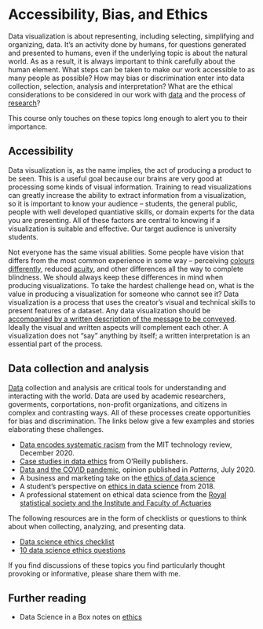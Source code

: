 # Accessibility, Bias, and Ethics { .unnumbered }

Data visualization is about representing, including selecting, simplifying and organizing, data. It's an activity done by humans, for questions generated and presented to humans, even if the underlying topic is about the natural world. As as a result, it is always important to think carefully about the human element. What steps can be taken to make our work accessible to as many people as possible? How may bias or discrimination enter into data collection, selection, analysis and interpretation? What are the ethical considerations to be considered in our work with [data](https://en.wikipedia.org/wiki/Information_ethics) and the process of [research](https://en.wikipedia.org/wiki/Research#Research_ethics)?

This course only touches on these topics long enough to alert you to their importance.

## Accessibility

Data visualization is, as the name implies, the act of producing a product to be seen. This is a useful goal because our brains are very good at processing some kinds of visual information. Training to read visualizations can greatly increase the ability to extract information from a visualization, so it is important to know your audience -- students, the general public, people with well developed quantiative skills, or domain experts for the data you are presenting. All of these factors are central to knowing if a visualization is suitable and effective. Our target audience is university students.

Not everyone has the same visual abilities. Some people have vision that differs from the most common experience in some way -- perceiving [colours differently](https://en.wikipedia.org/wiki/Color_blindness), reduced [acuity](https://en.wikipedia.org/wiki/Visual_acuity), and other differences all the way to complete blindness. We should always keep these differences in mind when producing visualizations. To take the hardest challenge head on, what is the value in producing a visualization for someone who cannot see it? Data visualization is a process that uses the creator's visual and technical skills to present features of a dataset. Any data visualization should be [accompanied by a written description of the message to be conveyed](https://en.wikipedia.org/wiki/Wikipedia:Manual_of_Style/Accessibility/Alternative_text_for_images). Ideally the visual and written aspects will complement each other. A visualization does not "say" anything by itself; a written interpretation is an essential part of the process.

## Data collection and analysis

[Data](https://en.wikipedia.org/wiki/Data) collection and analysis are critical tools for understanding and interacting with the world. Data are used by academic researchers, goverments, corportations, non-profit organizations, and citizens in complex and contrasting ways. All of these processes create opportunities for bias and discrimination. The links below give a few examples and stories elaborating these challenges. 

* [Data encodes systematic racism](https://www.technologyreview.com/2020/12/10/1013617/racism-data-science-artificial-intelligence-ai-opinion/) from the MIT technology review, December 2020.
* [Case studies in data ethics](https://www.oreilly.com/content/case-studies-in-data-ethics/) from O'Reilly publishers.
* [Data and the COVID pandemic](https://www.sciencedirect.com/science/article/pii/S2666389920300866), opinion published in _Patterns_, July 2020.
* A business and marketing take on the [ethics of data science](https://towardsdatascience.com/the-ethics-of-data-science-e3b1828affa2)
* A student's perspective on [ethics in data science](https://www.loyola.edu/academics/data-science/blog/2018/why-ethics-are-important-in-data-science) from 2018.
* A professional statement on ethical data science from the [Royal statistical society  and the Institute and Faculty of Actuaries](https://www.actuaries.org.uk/system/files/field/document/An%20Ethical%20Charter%20for%20Date%20Science%20WEB%20FINAL.PDF)

The following resources are in the form of checklists or questions to think about when collecting, analyzing, and presenting data.

* [Data science ethics checklist](https://deon.drivendata.org/#data-science-ethics-checklist)
* [10 data science ethics questions](https://www.datascience-pm.com/10-data-science-ethics-questions/)


If you find discussions of these topics you find particularly thought provoking or informative, please share them with me.

## Further reading

* Data Science in a Box notes on [ethics](https://datasciencebox.org/ethics.html)
